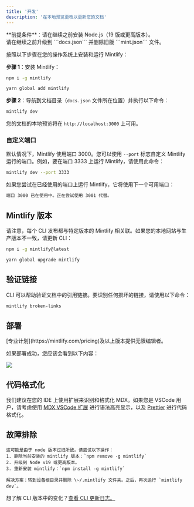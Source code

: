 ```yaml
---
title: '开发'
description: '在本地预览更改以更新您的文档'
---
```


<Info>
  **前提条件**：请在继续之前安装 Node.js（19 版或更高版本）。<br />
  请在继续之前升级到 ```docs.json``` 并删除旧版 ```mint.json``` 文件。
</Info>

按照以下步骤在您的操作系统上安装和运行 Mintlify：

**步骤 1**：安装 Mintlify：

<CodeGroup>

  ```bash npm
  npm i -g mintlify
  ```

```bash yarn
yarn global add mintlify
```

</CodeGroup>

**步骤 2**：导航到文档目录（`docs.json` 文件所在位置）并执行以下命令：

```bash
mintlify dev
```

您的文档的本地预览将在 `http://localhost:3000` 上可用。

### 自定义端口

默认情况下，Mintlify 使用端口 3000。您可以使用 `--port` 标志自定义 Mintlify 运行的端口。例如，要在端口 3333 上运行 Mintlify，请使用此命令：

```bash
mintlify dev --port 3333
```

如果您尝试在已经使用的端口上运行 Mintlify，它将使用下一个可用端口：

```md
端口 3000 已在使用中。正在尝试使用 3001 代替。
```

## Mintlify 版本

请注意，每个 CLI 发布都与特定版本的 Mintlify 相关联。如果您的本地网站与生产版本不一致，请更新 CLI：

<CodeGroup>

```bash npm
npm i -g mintlify@latest
```

```bash yarn
yarn global upgrade mintlify
```

</CodeGroup>

## 验证链接

CLI 可以帮助验证文档中的引用链接。要识别任何损坏的链接，请使用以下命令：

```bash
mintlify broken-links
```

## 部署

<Tip>
  [专业计划](https://mintlify.com/pricing)及以上版本提供无限编辑者。
</Tip>

如果部署成功，您应该会看到以下内容：

<Frame>
  <img src="/images/checks-passed.png" style={{ borderRadius: '0.5rem' }} />
</Frame>

## 代码格式化

我们建议在您的 IDE 上使用扩展来识别和格式化 MDX。如果您是 VSCode 用户，请考虑使用 [MDX VSCode 扩展](https://marketplace.visualstudio.com/items?itemName=unifiedjs.vscode-mdx) 进行语法高亮显示，以及 [Prettier](https://marketplace.visualstudio.com/items?itemName=esbenp.prettier-vscode) 进行代码格式化。

## 故障排除

<AccordionGroup>
  <Accordion title='错误：无法使用 darwin-arm64 运行时加载 "sharp" 模块'>

    这可能是由于 node 版本过旧所致。请尝试以下操作：
    1. 删除当前安装的 mintlify 版本：`npm remove -g mintlify`
    2. 升级到 Node v19 或更高版本。
    3. 重新安装 mintlify：`npm install -g mintlify`
  </Accordion>

  <Accordion title="问题：遇到未知错误">
  
    解决方案：转到设备根目录并删除 \~/.mintlify 文件夹。之后，再次运行 `mintlify dev`。
  </Accordion>
</AccordionGroup>

想了解 CLI 版本中的变化？[查看 CLI 更新日志。](https://www.npmjs.com/package/mintlify?activeTab=versions)
